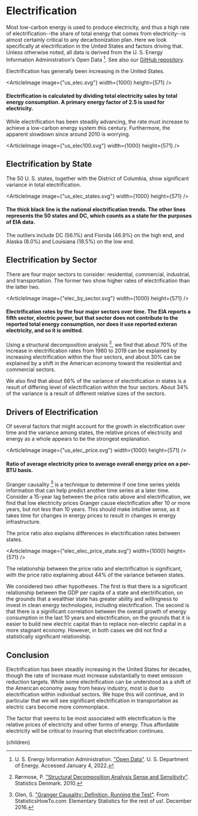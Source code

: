 


# Electrification

Most low-carbon energy is used to produce electricity, and thus a high rate of electrification--the share of total energy that comes from electricity--is almost certainly critical to any decarbonization plan. Here we look specifically at electrification in the United States and factors driving that. Unless otherwise noted, all data is derived from the U. S. Energy Information Administration's Open Data [^3]. See also our [GitHub repository](https://github.com/michael-k-goff/ucsdata/tree/main/electrification).

Electrification has generally been increasing in the United States.

<ArticleImage image={"us_elec.svg"} width={1000} height={571} />
#### Electrification is calculated by dividing total electricity sales by total energy consumption. A primary energy factor of 2.5 is used for electricity.

While electrification has been steadily advancing, the rate must increase to achieve a low-carbon energy system this century. Furthermore, the apparent slowdown since around 2010 is worrying.

<ArticleImage image={"us_elec100.svg"} width={1000} height={571} />

## Electrification by State
The 50 U. S. states, together with the District of Columbia, show significant variance in total electrification.

<ArticleImage image={"us_elec_states.svg"} width={1000} height={571} />
#### The thick black line is the national electrification trends. The other lines represents the 50 states and DC, which counts as a state for the purposes of EIA data.

The outliers include DC (56.1%) and Florida (46.9%) on the high end, and Alaska (8.0%) and Louisiana (18.5%) on the low end.

## Electrification by Sector
There are four major sectors to consider: residential, commercial, industrial, and transportation. The former two show higher rates of electrification than the latter two.

<ArticleImage image={"elec_by_sector.svg"} width={1000} height={571} />
#### Electrification rates by the four major sectors over time. The EIA reports a fifth sector, electric power, but that sector does not contribute to the reported total energy consumption, nor does it use reported exteran electricity, and so it is omitted.

Using a structural decomposition analysis [^2], we find that about 70% of the increase in electrification rates from 1960 to 2019 can be explained by increasing electrification within the four sectors, and about 30% can be explained by a shift in the American economy toward the residential and commercial sectors.

We also find that about 66% of the variance of electrification in states is a result of differing level of electrification within the four sectors. About 34% of the variance is a result of different relative sizes of the sectors.

## Drivers of Electrification
Of several factors that might account for the growth in electrification over time and the variance among states, the relative prices of electricity and energy as a whole appears to be the strongest explanation.

<ArticleImage image={"us_elec_price.svg"} width={1000} height={571} />
#### Ratio of average electricity price to average overall energy price on a per-BTU basis.

Granger causality [^1] is a technique to determine if one time series yields information that can help predict another time series at a later time. Consider a 15-year lag between the price ratio above and electrification, we find that low electricity prices Granger cause electrification after 10 or more years, but not less than 10 years. This should make intuitive sense, as it takes time for changes in energy prices to result in changes in energy infrastructure.

The price ratio also explains differences in electrification rates between states.

<ArticleImage image={"elec_elec_price_state.svg"} width={1000} height={571} />

The relationship between the price ratio and electrification is significant, with the price ratio explaining about 44% of the variance between states.

We considered two other hypotheses. The first is that there is a significant relationship between the GDP per capita of a state and electrification, on the grounds that a wealthier state has greater ability and willingness to invest in clean energy technologies, including electrification. The second is that there is a significant correlation between the overall growth of energy consumption in the last 10 years and electrification, on the grounds that it is easier to build new electric capital than to replace non-electric capital in a more stagnant economy. However, in both cases we did not find a statistically significant relationship.

## Conclusion
Electrification has been steadily increasing in the United States for decades, though the rate of increase must increase substantially to meet emission reduction targets. While some electrification can be understood as a shift of the American economy away from heavy industry, most is due to electrification within individual sectors. We hope this will continue, and in particular that we will see significant electrification in transportation as electric cars become more commonplace.

The factor that seems to be most associated with electrification is the relative prices of electricity and other forms of energy. Thus affordable electricity will be critical to insuring that electrification continues.

[^1]: Glen, S. ["Granger Causality: Definition, Running the Test"](https://www.statisticshowto.com/granger-causality/). From StatisticsHowTo.com: Elementary Statistics for the rest of us!. December 2016.

[^2]: Rørmose, P. ["Structural Decomposition Analysis Sense and Sensitivity"](https://circabc.europa.eu/sd/a/01283b06-6c5c-4728-b640-19e2a39b7673/09%20DK%20247%20SDA.pdf). Statistics Denmark. 2010.

[^3]: U. S. Energy Information Administration. ["Open Data"](https://www.eia.gov/opendata/). U. S. Department of Energy. Accessed January 4, 2022.

  <Article 
    focusAreaUrl={focusAreaUrl} 
    hierarchy={hierarchy} 
    site={site}
  >
    {children}
  </Article>
